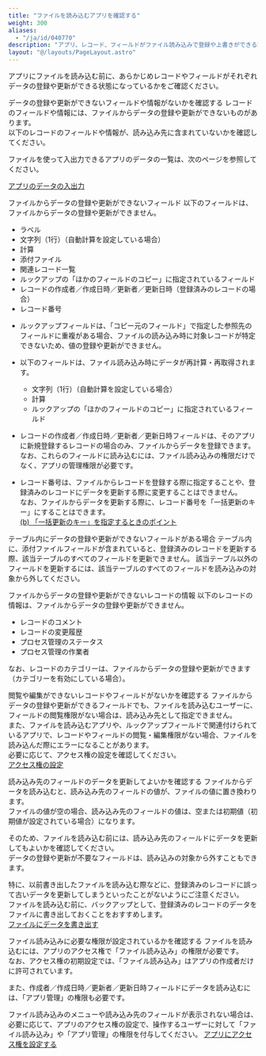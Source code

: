 ```yaml
---
title: "ファイルを読み込むアプリを確認する"
weight: 300
aliases:
  - "/ja/id/040770"
description: "アプリ、レコード、フィールドがファイル読み込みで登録や上書きができる設定になっているかを確認します。"
layout: "@/layouts/PageLayout.astro"
---
```




アプリにファイルを読み込む前に、あらかじめレコードやフィールドがそれぞれデータの登録や更新ができる状態になっているかをご確認ください。

<Heading id="import_records_app_to_import_10">データの登録や更新ができないフィールドや情報がないかを確認する</Heading>
レコードのフィールドや情報には、ファイルからデータの登録や更新ができないものがあります。  
以下のレコードのフィールドや情報が、読み込み先に含まれていないかを確認してください。

<Note>


ファイルを使って入出力できるアプリのデータの一覧は、次のページを参照してください。  

[アプリのデータの入出力](/k/ja/id/04056.html#appdata)


</Note>

<Heading level={3} id="import_records_app_to_import_1010">ファイルからデータの登録や更新ができないフィールド</Heading>
以下のフィールドは、ファイルからデータの登録や更新ができません。

* ラベル
* 文字列（1行）（自動計算を設定している場合）
* 計算
* 添付ファイル
* 関連レコード一覧
* ルックアップの「ほかのフィールドのコピー」に指定されているフィールド
* レコードの作成者／作成日時／更新者／更新日時（登録済みのレコードの場合）
* レコード番号

<Note>


* ルックアップフィールドは、「コピー元のフィールド」で指定した参照先のフィールドに重複がある場合、ファイルの読み込み時に対象レコードが特定できないため、値の登録や更新ができません。

* 以下のフィールドは、ファイル読み込み時にデータが再計算・再取得されます。
  * 文字列（1行）（自動計算を設定している場合）
  * 計算
  * ルックアップの「ほかのフィールドのコピー」に指定されているフィールド

* レコードの作成者／作成日時／更新者／更新日時フィールドは、そのアプリに新規登録するレコードの場合のみ、ファイルからデータを登録できます。なお、これらのフィールドに読み込むには、ファイル読み込みの権限だけでなく、アプリの管理権限が必要です。

* レコード番号は、ファイルからレコードを登録する際に指定することや、登録済みのレコードにデータを更新する際に変更することはできません。  
  なお、ファイルからデータを更新する際に、レコード番号を「一括更新のキー」にすることはできます。  
  [(b) 「一括更新のキー」を指定するときのポイント](/k/ja/id/040724.html#import_records_import_csv_2020)


</Note>

<Heading level={4} id="import_records_app_to_import_101010">テーブル内にデータの登録や更新ができないフィールドがある場合</Heading>
テーブル内に、添付ファイルフィールドが含まれていると、登録済みのレコードを更新する際、該当テーブルのすべてのフィールドを更新できません。
該当テーブル以外のフィールドを更新するには、該当テーブルのすべてのフィールドを読み込みの対象から外してください。

<Heading level={3} id="import_records_app_to_import_1020">ファイルからデータの登録や更新ができないレコードの情報</Heading>
以下のレコードの情報は、ファイルからデータの登録や更新ができません。

* レコードのコメント
* レコードの変更履歴
* プロセス管理のステータス
* プロセス管理の作業者

なお、レコードのカテゴリーは、ファイルからデータの登録や更新ができます（カテゴリーを有効にしている場合）。

<Heading id="import_records_app_to_import_20">閲覧や編集ができないレコードやフィールドがないかを確認する</Heading>
ファイルからデータの登録や更新ができるフィールドでも、ファイルを読み込むユーザーに、フィールドの閲覧権限がない場合は、読み込み先として指定できません。  
また、ファイルを読み込むアプリや、ルックアップフィールドで関連付けられているアプリで、レコードやフィールドの閲覧・編集権限がない場合、ファイルを読み込んだ際にエラーになることがあります。  
必要に応じて、アクセス権の設定を確認してください。  
[アクセス権の設定](/k/ja/id/040588.html)

<Heading id="import_records_app_to_import_30">読み込み先のフィールドのデータを更新してよいかを確認する</Heading>
ファイルからデータを読み込むと、読み込み先のフィールドの値が、ファイルの値に置き換わります。  
ファイルの値が空の場合、読み込み先のフィールドの値は、空または初期値（初期値が設定されている場合）になります。  

そのため、ファイルを読み込む前には、読み込み先のフィールドにデータを更新してもよいかを確認してください。  
データの登録や更新が不要なフィールドは、読み込みの対象から外すこともできます。

特に、以前書き出したファイルを読み込む際などに、登録済みのレコードに誤って古いデータを更新してしまうといったことがないようにご注意ください。  
ファイルを読み込む前に、バックアップとして、登録済みのレコードのデータをファイルに書き出しておくことをおすすめします。  
[ファイルにデータを書き出す](/k/ja/id/040452.html)

<Heading id="import_records_app_to_import_40">ファイル読み込みに必要な権限が設定されているかを確認する</Heading>
ファイルを読み込むには、アプリのアクセス権で「ファイル読み込み」の権限が必要です。  
なお、アクセス権の初期設定では、「ファイル読み込み」はアプリの作成者だけに許可されています。

また、作成者／作成日時／更新者／更新日時フィールドにデータを読み込むには、「アプリ管理」の権限も必要です。

ファイル読み込みのメニューや読み込み先のフィールドが表示されない場合は、必要に応じて、アプリのアクセス権の設定で、操作するユーザーに対して「ファイル読み込み」や「アプリ管理」の権限を付与してください。
[アプリにアクセス権を設定する](/k/ja/id/040589.html)
